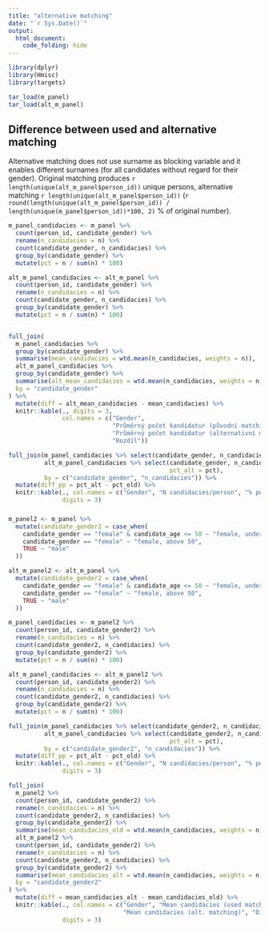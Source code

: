 ```yaml
---
title: "alternative matching"
date: "`r Sys.Date()`"
output: 
  html_document:
    code_folding: hide
---
```


```r
library(dplyr)
library(Hmisc)
library(targets)

tar_load(m_panel)
tar_load(alt_m_panel)
```

## Difference between used and alternative matching

Alternative matching does not use surname as blocking variable and it enables different surnames (for all candidates without regard for their gender).
Original matching produces `r length(unique(alt_m_panel$person_id))` unique persons, alternative matching `r length(unique(alt_m_panel$person_id))` (`r round(length(unique(alt_m_panel$person_id)) / length(unique(m_panel$person_id))*100, 2)` % of original number).

```r
m_panel_candidacies <- m_panel %>% 
  count(person_id, candidate_gender) %>% 
  rename(n_candidacies = n) %>% 
  count(candidate_gender, n_candidacies) %>% 
  group_by(candidate_gender) %>% 
  mutate(pct = n / sum(n) * 100)

alt_m_panel_candidacies <- alt_m_panel %>% 
  count(person_id, candidate_gender) %>% 
  rename(n_candidacies = n) %>% 
  count(candidate_gender, n_candidacies) %>% 
  group_by(candidate_gender) %>% 
  mutate(pct = n / sum(n) * 100)


full_join(
  m_panel_candidacies %>% 
  group_by(candidate_gender) %>% 
  summarise(mean_candidacies = wtd.mean(n_candidacies, weights = n)),
  alt_m_panel_candidacies %>% 
  group_by(candidate_gender) %>% 
  summarise(alt_mean_candidacies = wtd.mean(n_candidacies, weights = n)), 
  by = "candidate_gender"
) %>% 
  mutate(diff = alt_mean_candidacies - mean_candidacies) %>% 
  knitr::kable(., digits = 3, 
               col.names = c("Gender", 
                             "Průměrný počet kandidatur (původní matching)",
                             "Průměrný počet kandidatur (alternativní matching)", 
                             "Rozdíl"))


```


```r

full_join(m_panel_candidacies %>% select(candidate_gender, n_candidacies, pct_old = pct), 
          alt_m_panel_candidacies %>% select(candidate_gender, n_candidacies, 
                                             pct_alt = pct), 
          by = c("candidate_gender", "n_candidacies")) %>% 
  mutate(diff_pp = pct_alt - pct_old) %>% 
  knitr::kable(., col.names = c("Gender", "N candidacies/person", "% persons (used matching)", "% persons (alt. matching)", "Difference"),
               digits = 3)

```


###
```r
m_panel2 <- m_panel %>% 
  mutate(candidate_gender2 = case_when(
    candidate_gender == "female" & candidate_age <= 50 ~ "female, under 50", 
    candidate_gender == "female" ~ "female, above 50",
    TRUE ~ "male"
  ))

alt_m_panel2 <- alt_m_panel %>% 
  mutate(candidate_gender2 = case_when(
    candidate_gender == "female" & candidate_age <= 50 ~ "female, under 50", 
    candidate_gender == "female" ~ "female, above 50",
    TRUE ~ "male"
  ))

m_panel_candidacies <- m_panel2 %>% 
  count(person_id, candidate_gender2) %>% 
  rename(n_candidacies = n) %>% 
  count(candidate_gender2, n_candidacies) %>% 
  group_by(candidate_gender2) %>% 
  mutate(pct = n / sum(n) * 100)

alt_m_panel_candidacies <- alt_m_panel2 %>% 
  count(person_id, candidate_gender2) %>% 
  rename(n_candidacies = n) %>% 
  count(candidate_gender2, n_candidacies) %>% 
  group_by(candidate_gender2) %>% 
  mutate(pct = n / sum(n) * 100)

full_join(m_panel_candidacies %>% select(candidate_gender2, n_candidacies, pct_old = pct), 
          alt_m_panel_candidacies %>% select(candidate_gender2, n_candidacies, 
                                             pct_alt = pct), 
          by = c("candidate_gender2", "n_candidacies")) %>% 
  mutate(diff_pp = pct_alt - pct_old) %>% 
  knitr::kable(., col.names = c("Gender", "N candidacies/person", "% persons (used matching)", "% persons (alt. matching)", "Difference"),
               digits = 3)

```

```r
full_join(
  m_panel2 %>% 
  count(person_id, candidate_gender2) %>% 
  rename(n_candidacies = n) %>% 
  count(candidate_gender2, n_candidacies) %>% 
  group_by(candidate_gender2) %>% 
  summarise(mean_candidacies_old = wtd.mean(n_candidacies, weights = n)), 
  alt_m_panel2 %>% 
  count(person_id, candidate_gender2) %>% 
  rename(n_candidacies = n) %>% 
  count(candidate_gender2, n_candidacies) %>% 
  group_by(candidate_gender2) %>% 
  summarise(mean_candidacies_alt = wtd.mean(n_candidacies, weights = n)), 
  by = "candidate_gender2"
) %>% 
  mutate(diff = mean_candidacies_alt - mean_candidacies_old) %>% 
  knitr::kable(., col.names = c("Gender", "Mean candidacies (used matching)", 
                                "Mean candidacies (alt. matching)", "Difference"), 
               digits = 3)

```

